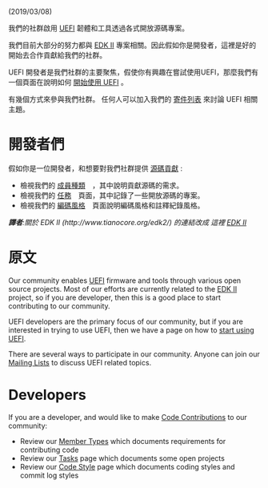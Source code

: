 (2019/03/08)

我們的社群啟用 [[UEFI]] 韌體和工具透過各式開放源碼專案。

我們目前大部分的努力都與 [[EDK II]] 專案相關。因此假如你是開發者，這裡是好的開始去合作貢獻給我們的社群。

UEFI 開發者是我們社群的主要聚焦，假使你有興趣在嘗試使用UEFI，那麼我們有一個頁面在說明如何 [[start using UEFI | 開始使用 UEFI]] 。

有幾個方式來參與我們社群。 任何人可以加入我們的 [[Mailing Lists | 寄件列表]] 來討論 UEFI 相關主題。

=開發者們=

假如你是一位開發者，和想要對我們社群提供 [[Code Contributions | 源碼貢獻]] :
* 檢視我們的 [[Member Types | 成員種類]]　，其中說明貢獻源碼的需求。
* 檢視我們的 [[Tasks | 任務]]　頁面，其中記錄了一些開放源碼的專案。
* 檢視我們的 [[Code Style | 編碼風格]]　頁面說明編碼風格和註釋紀錄風格。

'''''譯者''':關於 EDK II (http://www.tianocore.org/edk2/) 的連結改成 這裡 [[EDK II]]''

<!-- [[Category:Main]] -->

=原文=

Our community enables [[UEFI]] firmware and tools through various open source projects.
Most of our efforts are currently related to the [http://www.tianocore.org/edk2/ EDK II] project, so if you are developer, then this is a good place to start contributing to our community.

UEFI developers are the primary focus of our community, but if you are interested in trying to use UEFI, then we have a page on how to [[start using UEFI]].

There are several ways to participate in our community.  Anyone can join our [[Mailing Lists]] to discuss UEFI related topics.

=Developers=

If you are a developer, and would like to make [[Code Contributions]] to our community:
* Review our [[Member Types]] which documents requirements for contributing code
* Review our [[Tasks]] page which documents some open projects
* Review our [[Code Style]] page which documents coding styles and commit log styles

<!-- [[Category:Main]] -->